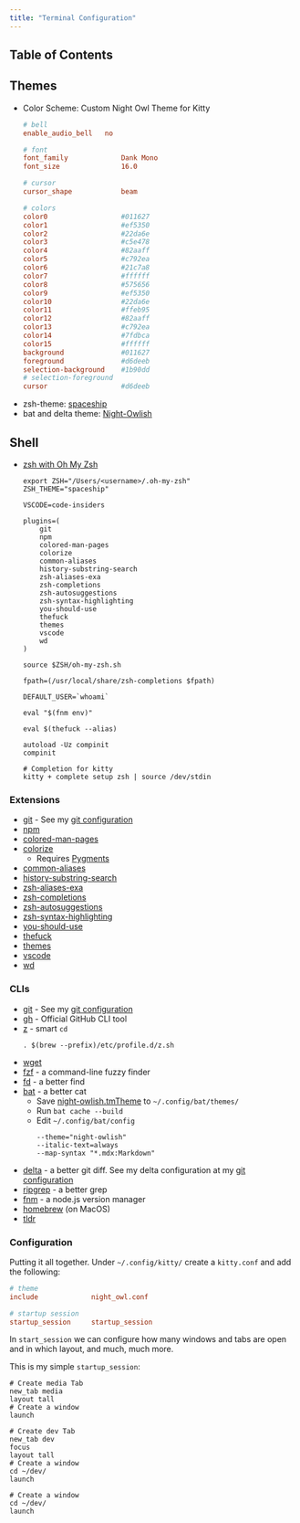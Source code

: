 ```yaml
---
title: "Terminal Configuration"
---
```


## Table of Contents

## Themes
- Color Scheme: Custom Night Owl Theme for Kitty
  ```:title=~/.config/kitty/night-owl.conf
  # bell
  enable_audio_bell   no

  # font
  font_family             Dank Mono
  font_size               16.0

  # cursor
  cursor_shape            beam

  # colors
  color0                  #011627
  color1                  #ef5350
  color2                  #22da6e
  color3                  #c5e478
  color4                  #82aaff
  color5                  #c792ea
  color6                  #21c7a8
  color7                  #ffffff
  color8                  #575656
  color9                  #ef5350
  color10                 #22da6e
  color11                 #ffeb95
  color12                 #82aaff
  color13                 #c792ea
  color14                 #7fdbca
  color15                 #ffffff
  background              #011627
  foreground              #d6deeb
  selection-background    #1b90dd
  # selection-foreground
  cursor                  #d6deeb
  ```
- zsh-theme: [spaceship](https://github.com/denysdovhan/spaceship-prompt)
- bat and delta theme: [Night-Owlish](https://github.com/batpigandme/night-owlish)

## Shell
- [zsh with Oh My Zsh](https://ohmyz.sh/)
  ```bash:title=~/.zshrc
  export ZSH="/Users/<username>/.oh-my-zsh"
  ZSH_THEME="spaceship"

  VSCODE=code-insiders

  plugins=(
      git
      npm
      colored-man-pages
      colorize
      common-aliases
      history-substring-search
      zsh-aliases-exa
      zsh-completions
      zsh-autosuggestions
      zsh-syntax-highlighting
      you-should-use
      thefuck
      themes
      vscode
      wd
  )

  source $ZSH/oh-my-zsh.sh

  fpath=(/usr/local/share/zsh-completions $fpath)

  DEFAULT_USER=`whoami`

  eval "$(fnm env)"

  eval $(thefuck --alias)

  autoload -Uz compinit
  compinit

  # Completion for kitty
  kitty + complete setup zsh | source /dev/stdin
  ```

### Extensions
- [git](https://github.com/ohmyzsh/ohmyzsh/tree/master/plugins/git) - See my [git configuration](/git)
- [npm](https://github.com/ohmyzsh/ohmyzsh/tree/master/plugins/npm)
- [colored-man-pages](https://github.com/ohmyzsh/ohmyzsh/tree/master/plugins/colored-man-pages)
- [colorize](https://github.com/ohmyzsh/ohmyzsh/tree/master/plugins/colorize)
  - Requires [Pygments](https://pygments.org/download/)
- [common-aliases](https://github.com/ohmyzsh/ohmyzsh/tree/master/plugins/common-aliases)
- [history-substring-search](https://github.com/ohmyzsh/ohmyzsh/tree/master/plugins/history-substring-search)
- [zsh-aliases-exa](https://github.com/DarrinTisdale/zsh-aliases-exa)
- [zsh-completions](https://github.com/zsh-users/zsh-completions)
- [zsh-autosuggestions](https://github.com/zsh-users/zsh-autosuggestions)
- [zsh-syntax-highlighting](https://github.com/zsh-users/zsh-syntax-highlighting)
- [you-should-use](https://github.com/MichaelAquilina/zsh-you-should-use)
- [thefuck](https://github.com/ohmyzsh/ohmyzsh/tree/master/plugins/thefuck)
- [themes](https://github.com/ohmyzsh/ohmyzsh/tree/master/plugins/themes)
- [vscode](https://github.com/ohmyzsh/ohmyzsh/tree/master/plugins/vscode)
- [wd](https://github.com/ohmyzsh/ohmyzsh/tree/master/plugins/wd)

### CLIs
- [git](https://git-scm.com/) - See my [git configuration](/git)
- [gh](https://cli.github.com/) - Official GitHub CLI tool
- [z](https://github.com/rupa/z) - smart `cd`
  ```bash:title=~/.zshrc
  . $(brew --prefix)/etc/profile.d/z.sh
  ```
- [wget](https://www.gnu.org/software/wget/)
- [fzf](https://github.com/junegunn/fzf) - a command-line fuzzy finder
- [fd](https://github.com/sharkdp/fd) - a better find
- [bat](https://github.com/sharkdp/bat) - a better cat
  - Save [night-owlish.tmTheme](https://github.com/batpigandme/night-owlish/blob/master/tmTheme/night-owlish.tmTheme) to `~/.config/bat/themes/`
  - Run `bat cache --build`
  - Edit `~/.config/bat/config`
    ```:title=~/.config/bat/config {1-3}
    --theme="night-owlish"
    --italic-text=always
    --map-syntax "*.mdx:Markdown"
    ```
- [delta](https://github.com/dandavison/delta) - a better git diff. See my delta configuration at my [git configuration](/git#git-diff-delta-theme)
- [ripgrep](https://github.com/BurntSushi/ripgrep) - a better grep
- [fnm](https://github.com/Schniz/fnm) - a node.js version manager
- [homebrew](https://brew.sh/) (on MacOS)
- [tldr](https://tldr.sh/)


### Configuration

Putting it all together. Under `~/.config/kitty/` create a `kitty.conf` and add the following:

```:title=~/.config/kitty/kitty.conf
# theme
include             night_owl.conf

# startup session
startup_session     startup_session
```

In `start_session` we can configure how many windows and tabs are open and in which layout, and much, much more.

This is my simple `startup_session`:

```:title=~/.config/kitty/startup_session
# Create media Tab
new_tab media
layout tall
# Create a window
launch

# Create dev Tab
new_tab dev
focus
layout tall
# Create a window
cd ~/dev/
launch

# Create a window
cd ~/dev/
launch
```
